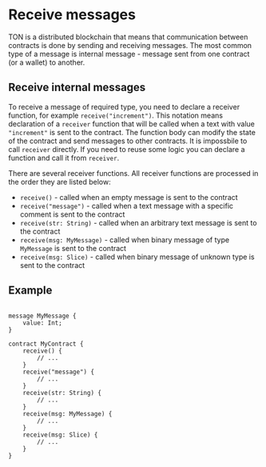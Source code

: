 # Receive messages

TON is a distributed blockchain that means that communication between contracts is done by sending and receiving messages. The most common type of a message is internal message - message sent from one contract (or a wallet) to another.

## Receive internal messages

To receive a message of required type, you need to declare a receiver function, for example `receive("increment")`. This notation means declaration of a `receiver` function that will be called when a text with value `"increment"` is sent to the contract. The function body can modify the state of the contract and send messages to other contracts. It is impossbile to call `receiver` directly. If you need to reuse some logic you can declare a function and call it from `receiver`.

There are several receiver functions. All receiver functions are processed in the order they are listed below:
* `receive()` - called when an empty message is sent to the contract
* `receive("message")` - called when a text message with a specific comment is sent to the contract
* `receive(str: String)` - called when an arbitrary text message is sent to the contract
* `receive(msg: MyMessage)` - called when binary message of type `MyMessage` is sent to the contract
* `receive(msg: Slice)` - called when binary message of unknown type is sent to the contract


## Example

```tact

message MyMessage {
    value: Int;
}

contract MyContract {
    receive() {
        // ...
    }
    receive("message") {
        // ...
    }
    receive(str: String) {
        // ...
    }
    receive(msg: MyMessage) {
        // ...
    }
    receive(msg: Slice) {
        // ...
    }
}
```

